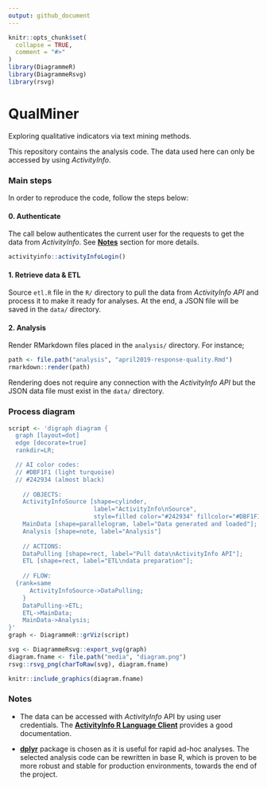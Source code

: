 ```yaml
---
output: github_document
---
```


<!-- README.md is generated from README.Rmd. Please edit that file -->

```r
knitr::opts_chunk$set(
  collapse = TRUE,
  comment = "#>"
)
library(DiagrammeR)
library(DiagrammeRsvg)
library(rsvg)
```

# QualMiner

Exploring qualitative indicators via text mining methods.

This repository contains the analysis code. The data used here can only be
accessed by using *ActivityInfo*.

### Main steps

In order to reproduce the code, follow the steps below:

#### 0. Authenticate

The call below authenticates the current user for the requests to get the data
from *ActivityInfo*. See [**Notes**](#notes) section for more details.

```r
activityinfo::activityInfoLogin()
```

#### 1. Retrieve data & ETL

Source `etl.R` file in the `R/` directory to pull the data from *ActivityInfo API* 
and process it to make it ready for analyses. At the end, a JSON file will
be saved in the `data/` directory.

#### 2. Analysis

Render RMarkdown files placed in the `analysis/` directory. For instance;

```r
path <- file.path("analysis", "april2019-response-quality.Rmd")
rmarkdown::render(path)
```

Rendering does not require any connection with the *ActivityInfo API* but the
JSON data file must exist in the `data/` directory.

### Process diagram
<!-- DIAGRAM START -->
```r
script <- 'digraph diagram {
  graph [layout=dot]
  edge [decorate=true]
  rankdir=LR;

  // AI color codes:
  // #DBF1F1 (light turquoise)
  // #242934 (almost black)
	
	// OBJECTS:
	ActivityInfoSource [shape=cylinder, 
	                    label="ActivityInfo\nSource", 
	                    style=filled color="#242934" fillcolor="#DBF1F1"];
	MainData [shape=parallelogram, label="Data generated and loaded"];
	Analysis [shape=note, label="Analysis"]
	
	// ACTIONS:
	DataPulling [shape=rect, label="Pull data\nActivityInfo API"];
	ETL [shape=rect, label="ETL\ndata preparation"];
	
	// FLOW:
  {rank=same
	  ActivityInfoSource->DataPulling;
	}
	DataPulling->ETL;
	ETL->MainData;
	MainData->Analysis;
}'
graph <- DiagrammeR::grViz(script)
```
```r
svg <- DiagrammeRsvg::export_svg(graph)
diagram.fname <- file.path("media", "diagram.png")
rsvg::rsvg_png(charToRaw(svg), diagram.fname)
```
```r
knitr::include_graphics(diagram.fname)
```
<!-- DIAGRAM END -->

### Notes

+ The data can be accessed with *ActivityInfo* API by using user credentials.
The [**ActivityInfo R Language Client**](https://github.com/bedatadriven/activityinfo-R)
provides a good documentation.

+ [**dplyr**](https://cran.r-project.org/package=dplyr) package is chosen as it is
useful for rapid ad-hoc analyses. The selected analysis code can be rewritten in
base R, which is proven to be more robust and stable for production
environments, towards the end of the project.

